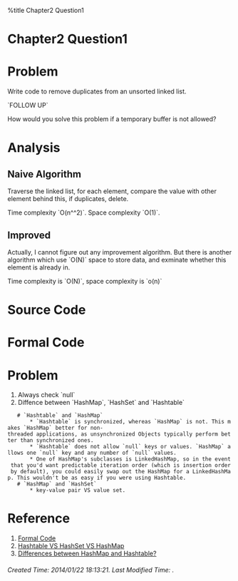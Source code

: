 %title Chapter2 Question1 

<h1 class="justcenter"> Chapter2 Question1 </h1>

= Problem = 

Write code to remove duplicates from an unsorted linked list.

`FOLLOW UP`

How would you solve this problem if a temporary buffer is not allowed?

= Analysis =

== Naive Algorithm ==

Traverse the linked list, for each element, compare the value with other element behind this, if duplicates, delete.

Time complexity `O(n^^2)`. Space complexity `O(1)`.

== Improved ==

Actually, I cannot figure out any improvement algorithm. But there is another algorithm which use `O(N)` space to store data, and exminate whether this element is already in.

Time complexity is `O(N)`, space complexity is `o(n)`

= Source Code =


{{{class="brush: java"
package chapter2;

import java.util.HashSet;

public class Question1 {
    static void removeDuplicates1( LinkedListNode head ){
        LinkedListNode current = head;
        while( current != null ){
            LinkedListNode compare = current;
            while( compare.next != null){
                if ( compare.next.data == current.data ){
                    compare.next = compare.next.next;
                }else
                    compare = compare.next;
            }
            current = current.next;
        }
    }
    static void removeDuplicates2( LinkedListNode head ){
        LinkedListNode current = head;
        LinkedListNode previous = null;
        HashSet<Integer> exisitValue = new HashSet<Integer>();
        if ( current != null ){
            if( exisitValue.contains(current.data)){
                previous.next = current.next;
            }else{
                exisitValue.add(current.data);
                previous = current;
            }
            current = current.next;
        }
    }
    public static void main(String[] args ){
        LinkedListNode linkedList = new LinkedListNode();
        linkedList.generator(10);
        linkedList.print();
        removeDuplicates1(linkedList);
        linkedList.print();
        removeDuplicates2(linkedList);
        linkedList.print();
        
    }
}

}}}

= Formal Code =

{{{class="brush: java"
package Question2_1;

import java.util.Hashtable;

import CtCILibrary.AssortedMethods;
import CtCILibrary.LinkedListNode;

public class Question {
        public static int tapB = 0;
        public static int tapC = 0;
        
        public static void tap(int i) {
                if (i == 0) {
                        tapB++;
                } else {
                        tapC++;
                }
        }

        public static void deleteDupsA(LinkedListNode n) {
                Hashtable table = new Hashtable();
                LinkedListNode previous = null;
                while (n != null) {
                        if (table.containsKey(n.data)) {
                                previous.next = n.next;
                        } else {
                                table.put(n.data, true);
                                previous = n;
                        }
                        n = n.next;
                }
        }
        
        public static void deleteDupsC(LinkedListNode head) {
                if (head == null) return;
                LinkedListNode previous = head;
                LinkedListNode current = previous.next;
                while (current != null) {
                        // Look backwards for dups, and remove any that you see.
                        LinkedListNode runner = head;
                        while (runner != current) { 
                                tap(1);
                                if (runner.data == current.data) {
                                        LinkedListNode tmp = current.next;
                                        previous.next = tmp;
                                        current = tmp;
                                        /* We know we can’t have more than one dup preceding
                                         * our element since it would have been removed 
                                         * earlier. */
                                    break;
                                }
                                runner = runner.next;
                        }
                        
                        /* If runner == current, then we didn’t find any duplicate 
                         * elements in the previous for loop.  We then need to 
                         * increment current.  
                         * If runner != current, then we must have hit the ‘break’ 
                         * condition, in which case we found a dup and current has
                         * already been incremented.*/
                        if (runner == current) {
                                previous = current;
                        current = current.next;
                        }
                }
        }
        
        public static void deleteDupsB(LinkedListNode head) {
                if (head == null) return;
                
                LinkedListNode current = head;
                while (current != null) {
                        /* Remove all future nodes that have the same value */
                        LinkedListNode runner = current;
                        while (runner.next != null) { 
                                tap(0);
                                if (runner.next.data == current.data) {
                                        runner.next = runner.next.next;
                                } else {
                                        runner = runner.next;
                                }
                        }
                        current = current.next;
                }
        }        
        
        public static void main(String[] args) {        
                LinkedListNode first = new LinkedListNode(0, null, null); //AssortedMethods.randomLinkedList(1000, 0, 2);
                LinkedListNode head = first;
                LinkedListNode second = first;
                for (int i = 1; i < 8; i++) {
                        second = new LinkedListNode(i % 2, null, null);
                        first.setNext(second);
                        second.setPrevious(first);
                        first = second;
                }
                System.out.println(head.printForward());
                LinkedListNode clone = head.clone();
                deleteDupsB(head);
                deleteDupsC(clone);
                System.out.println(tapB);
                System.out.println(tapC);
        }
}
}}}

= Problem =

# Always check `null`
# Diffence between `HashMap`, `HashSet` and `Hashtable`
    # `Hashtable` and `HashMap`
        * `Hashtable` is synchronized, whereas `HashMap` is not. This makes `HashMap` better for non-threaded applications, as unsynchronized Objects typically perform better than synchronized ones.
        * `Hashtable` does not allow `null` keys or values. `HashMap` allows one `null` key and any number of `null` values.
        * One of HashMap's subclasses is LinkedHashMap, so in the event that you'd want predictable iteration order (which is insertion order by default), you could easily swap out the HashMap for a LinkedHashMap. This wouldn't be as easy if you were using Hashtable. 
    # `HashMap` and `HashSet`
        * key-value pair VS value set.


= Reference =

# [[https://github.com/gaylemcd/ctci/blob/master/java/Chapter%202/Question2_1/Question.java|Formal Code]]
# [[http://www.pakzilla.com/2009/08/24/hashmap-vs-hashtable-vs-hashset/|Hashtable VS HashSet VS HashMap]]
# [[http://stackoverflow.com/questions/40471/differences-between-hashmap-and-hashtable|Differences between HashMap and Hashtable?]]

<h6 class="timestamp"> Created Time: 2014/01/22 18:13:21.      Last Modified Time:  . </h6>

